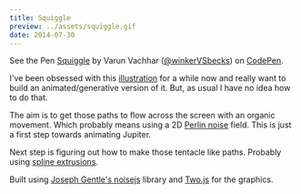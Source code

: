 ---
title: Squiggle
preview: ../assets/squiggle.gif
date: 2014-07-30
---

<p data-height="268" data-theme-id="7569" data-slug-hash="kdFsh" data-default-tab="result" class='codepen'>See the Pen <a href='http://codepen.io/winkerVSbecks/pen/kdFsh/'>Squiggle</a> by Varun Vachhar (<a href='http://codepen.io/winkerVSbecks'>@winkerVSbecks</a>) on <a href='http://codepen.io'>CodePen</a>.</p>

<script async src="//codepen.io/assets/embed/ei.js"></script>

I've been obsessed with this [illustration](https://dribbble.com/shots/1128300-Jupiter-Study-no-01) for a while now and really want to build an animated/generative version of it. But, as usual I have no idea how to do that.

The aim is to get those paths to flow across the screen with an organic movement. Which probably means using a 2D [Perlin noise](http://en.wikipedia.org/wiki/Perlin_noise) field. This is just a first step towards animating Jupiter.

Next step is figuring out how to make those tentacle like paths. Probably using [spline extrusions](http://marcinignac.com/blog/cindermedusae-making-generative-creatures/mesh05.html).

Built using [Joseph Gentle's noisejs](https://github.com/josephg/noisejs) library and [Two.js](http://jonobr1.github.io/two.js) for the graphics.
